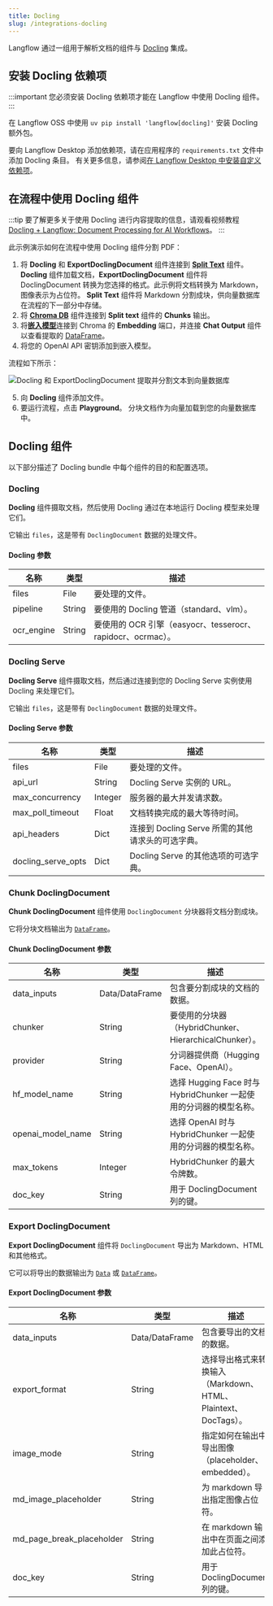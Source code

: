 ```yaml
---
title: Docling
slug: /integrations-docling
---
```



Langflow 通过一组用于解析文档的组件与 [Docling](https://docling-project.github.io/docling/) 集成。

## 安装 Docling 依赖项

:::important
您必须安装 Docling 依赖项才能在 Langflow 中使用 Docling 组件。
:::

在 Langflow OSS 中使用 `uv pip install 'langflow[docling]'` 安装 Docling 额外包。

要向 Langflow Desktop 添加依赖项，请在应用程序的 `requirements.txt` 文件中添加 Docling 条目。
有关更多信息，请参阅[在 Langflow Desktop 中安装自定义依赖项](/install-custom-dependencies#langflow-desktop)。

## 在流程中使用 Docling 组件

:::tip
要了解更多关于使用 Docling 进行内容提取的信息，请观看视频教程 [Docling + Langflow: Document Processing for AI Workflows](https://www.youtube.com/watch?v=5DuS6uRI5OM)。
:::

此示例演示如何在流程中使用 Docling 组件分割 PDF：

1. 将 **Docling** 和 **ExportDoclingDocument** 组件连接到 [**Split Text**](/components-processing#split-text) 组件。
    **Docling** 组件加载文档，**ExportDoclingDocument** 组件将 DoclingDocument 转换为您选择的格式。此示例将文档转换为 Markdown，图像表示为占位符。
    **Split Text** 组件将 Markdown 分割成块，供向量数据库在流程的下一部分中存储。
2. 将 [**Chroma DB**](/components-vector-stores#chroma-db) 组件连接到 **Split text** 组件的 **Chunks** 输出。
3. 将[**嵌入模型**](/components-embedding-models)连接到 Chroma 的 **Embedding** 端口，并连接 **Chat Output** 组件以查看提取的 [DataFrame](/data-types#dataframe)。
4. 将您的 OpenAI API 密钥添加到嵌入模型。

流程如下所示：

![Docling 和 ExportDoclingDocument 提取并分割文本到向量数据库](./integrations-docling-split-text.png)

5. 向 **Docling** 组件添加文件。
6. 要运行流程，点击<Icon name="Play" aria-hidden="true"/> **Playground**。
    分块文档作为向量加载到您的向量数据库中。

## Docling 组件

以下部分描述了 Docling bundle 中每个组件的目的和配置选项。

### Docling

**Docling** 组件摄取文档，然后使用 Docling 通过在本地运行 Docling 模型来处理它们。

它输出 `files`，这是带有 `DoclingDocument` 数据的处理文件。

#### Docling 参数

| 名称 | 类型 | 描述 |
|------|------|-------------|
| files | File | 要处理的文件。 |
| pipeline | String | 要使用的 Docling 管道（standard、vlm）。 |
| ocr_engine | String | 要使用的 OCR 引擎（easyocr、tesserocr、rapidocr、ocrmac）。 |

### Docling Serve

**Docling Serve** 组件摄取文档，然后通过连接到您的 Docling Serve 实例使用 Docling 来处理它们。

它输出 `files`，这是带有 `DoclingDocument` 数据的处理文件。

#### Docling Serve 参数

| 名称 | 类型 | 描述 |
|------|------|-------------|
| files | File | 要处理的文件。 |
| api_url | String | Docling Serve 实例的 URL。 |
| max_concurrency | Integer | 服务器的最大并发请求数。 |
| max_poll_timeout | Float | 文档转换完成的最大等待时间。 |
| api_headers | Dict | 连接到 Docling Serve 所需的其他请求头的可选字典。 |
| docling_serve_opts | Dict | Docling Serve 的其他选项的可选字典。 |

### Chunk DoclingDocument

**Chunk DoclingDocument** 组件使用 `DoclingDocument` 分块器将文档分割成块。

它将分块文档输出为 [`DataFrame`](/data-types#dataframe)。

#### Chunk DoclingDocument 参数

| 名称 | 类型 | 描述 |
|------|------|-------------|
| data_inputs | Data/DataFrame | 包含要分割成块的文档的数据。 |
| chunker | String | 要使用的分块器（HybridChunker、HierarchicalChunker）。 |
| provider | String | 分词器提供商（Hugging Face、OpenAI）。 |
| hf_model_name | String | 选择 Hugging Face 时与 HybridChunker 一起使用的分词器的模型名称。 |
| openai_model_name | String | 选择 OpenAI 时与 HybridChunker 一起使用的分词器的模型名称。 |
| max_tokens | Integer | HybridChunker 的最大令牌数。 |
| doc_key | String | 用于 DoclingDocument 列的键。 |

### Export DoclingDocument

**Export DoclingDocument** 组件将 `DoclingDocument` 导出为 Markdown、HTML 和其他格式。

它可以将导出的数据输出为 [`Data`](/data-types#data) 或 [`DataFrame`](/data-types#dataframe)。

#### Export DoclingDocument 参数

| 名称 | 类型 | 描述 |
|------|------|-------------|
| data_inputs | Data/DataFrame | 包含要导出的文档的数据。 |
| export_format | String | 选择导出格式来转换输入（Markdown、HTML、Plaintext、DocTags）。 |
| image_mode | String | 指定如何在输出中导出图像（placeholder、embedded）。 |
| md_image_placeholder | String | 为 markdown 导出指定图像占位符。 |
| md_page_break_placeholder | String | 在 markdown 输出中在页面之间添加此占位符。 |
| doc_key | String | 用于 DoclingDocument 列的键。 |